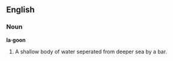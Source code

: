 ==English==

===Noun===
'''la·goon'''

# A shallow body of water seperated from deeper sea by a bar.